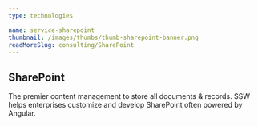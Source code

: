 ```yaml
---
type: technologies

name: service-sharepoint
thumbnail: /images/thumbs/thumb-sharepoint-banner.png
readMoreSlug: consulting/SharePoint
---
```


## SharePoint

The premier content management to store all documents & records. SSW helps enterprises customize and develop SharePoint often powered by Angular.
